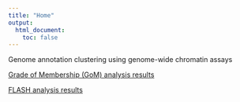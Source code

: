 ```yaml
---
title: "Home"
output:
  html_document:
    toc: false
---
```


Genome annotation clustering using genome-wide chromatin assays

[Grade of Membership (GoM) analysis results](chrom_GoM_joint_cells.html)

[FLASH analysis results](chrom_flash_joint_cells.html)
